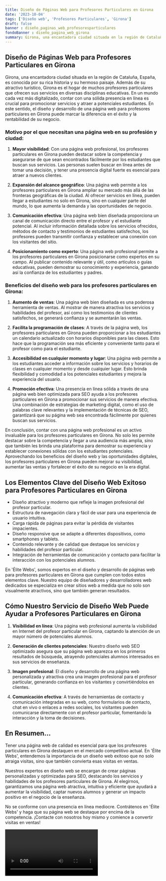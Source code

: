 ```yaml
---
title: Diseño de Páginas Web para Profesores Particulares en Girona
date: '2023-10-04'
tags: ['Diseño web', 'Profesores Particulares', 'Girona']
draft: false
banner : diseño_paginas_web_profesoresparticulares
fondoBanner : diseño_pagina_web_girona
summary: Girona, una encantadora ciudad situada en la región de Cataluña, España, es conocida por su rica historia y su hermoso paisaje. Además de su atractivo turístico, Girona es el hogar de muchos profesores particulares que ofrecen sus servicios en diversas disciplinas educativas. En un mundo cada vez más digitalizado, contar con una sólida presencia en línea es crucial para promocionar servicios y atraer a potenciales estudiantes. En este sentido, el diseño y desarrollo de una página web para profesores particulares en Girona puede marcar la diferencia en el éxito y la rentabilidad de su negocio.
---
```


## Diseño de Páginas Web para Profesores Particulares en Girona

Girona, una encantadora ciudad situada en la región de Cataluña, España, es conocida por su rica historia y su hermoso paisaje. Además de su atractivo turístico, Girona es el hogar de muchos profesores particulares que ofrecen sus servicios en diversas disciplinas educativas. En un mundo cada vez más digitalizado, contar con una sólida presencia en línea es crucial para promocionar servicios y atraer a potenciales estudiantes. En este sentido, el diseño y desarrollo de una página web para profesores particulares en Girona puede marcar la diferencia en el éxito y la rentabilidad de su negocio.

### Motivo por el que necesitan una página web en su profesión y ciudad:

1. **Mayor visibilidad**: Con una página web profesional, los profesores particulares en Girona pueden destacar sobre la competencia y asegurarse de que sean encontrados fácilmente por los estudiantes que buscan sus servicios. Las personas suelen buscar en línea antes de tomar una decisión, y tener una presencia digital fuerte es esencial para atraer a nuevos clientes.

2. **Expansión del alcance geográfico**: Una página web permite a los profesores particulares en Girona ampliar su mercado más allá de las fronteras geográficas de la ciudad. Al ofrecer servicios en línea, pueden llegar a estudiantes no solo en Girona, sino en cualquier parte del mundo, lo que aumenta la demanda y las oportunidades de negocio.

3. **Comunicación efectiva**: Una página web bien diseñada proporciona un canal de comunicación directo entre el profesor y el estudiante potencial. Al incluir información detallada sobre los servicios ofrecidos, métodos de contacto y testimonios de estudiantes satisfechos, los profesores pueden transmitir confianza y establecer una conexión con los visitantes del sitio.

4. **Posicionamiento como experto**: Una página web profesional permite a los profesores particulares en Girona posicionarse como expertos en su campo. Al publicar contenido relevante y útil, como artículos o guías educativas, pueden demostrar su conocimiento y experiencia, ganando así la confianza de los estudiantes y padres.

### Beneficios del diseño web para los profesores particulares en Girona:

1. **Aumento de ventas**: Una página web bien diseñada es una poderosa herramienta de ventas. Al mostrar de manera atractiva los servicios y habilidades del profesor, así como los testimonios de clientes satisfechos, se generará confianza y se aumentarán las ventas.

2. **Facilita la programación de clases**: A través de la página web, los profesores particulares en Girona pueden proporcionar a los estudiantes un calendario actualizado con horarios disponibles para las clases. Esto hace que la programación sea más eficiente y conveniente tanto para el profesor como para el estudiante.

3. **Accesibilidad en cualquier momento y lugar**: Una página web permite a los estudiantes acceder a información sobre los servicios y horarios de clases en cualquier momento y desde cualquier lugar. Esto brinda flexibilidad y comodidad a los potenciales estudiantes y mejora la experiencia del usuario.

4. **Promoción efectiva**: Una presencia en línea sólida a través de una página web bien optimizada para SEO ayuda a los profesores particulares en Girona a promocionar sus servicios de manera efectiva. Una combinación de estrategias de marketing digital, como el uso de palabras clave relevantes y la implementación de técnicas de SEO, garantizará que su página web sea encontrada fácilmente por quienes buscan sus servicios.

En conclusión, contar con una página web profesional es un activo invaluable para los profesores particulares en Girona. No solo les permite destacar sobre la competencia y llegar a una audiencia más amplia, sino que también les brinda una plataforma para demostrar su experiencia y establecer conexiones sólidas con los estudiantes potenciales. Aprovechando los beneficios del diseño web y las oportunidades digitales, los profesores particulares en Girona pueden mejorar su visibilidad, aumentar las ventas y fortalecer el éxito de su negocio en la era digital.

<GifSeo />

<Cta />

## Los Elementos Clave del Diseño Web Exitoso para Profesores Particulares en Girona

- Diseño atractivo y moderno que refleje la imagen profesional del profesor particular.
- Estructura de navegación clara y fácil de usar para una experiencia de usuario intuitiva.
- Carga rápida de páginas para evitar la pérdida de visitantes impacientes.
- Diseño responsive que se adapte a diferentes dispositivos, como smartphones y tablets.
- Contenido relevante y de calidad que destaque los servicios y habilidades del profesor particular.
- Integración de herramientas de comunicación y contacto para facilitar la interacción con los potenciales alumnos.

En 'Élite Webs', somos expertos en el diseño y desarrollo de páginas web para profesores particulares en Girona que cumplen con todos estos elementos clave. Nuestro equipo de diseñadores y desarrolladores web dedicados se especializa en crear sitios web a medida que no solo son visualmente atractivos, sino que también generan resultados.

## Cómo Nuestro Servicio de Diseño Web Puede Ayudar a Profesores Particulares en Girona

1. **Visibilidad en línea**: Una página web profesional aumenta la visibilidad en Internet del profesor particular en Girona, captando la atención de un mayor número de potenciales alumnos.

2. **Generación de clientes potenciales**: Nuestro diseño web SEO optimizado asegura que su página web aparezca en los primeros resultados de búsqueda, atrayendo potenciales alumnos interesados en sus servicios de enseñanza.

3. **Imagen profesional**: El diseño y desarrollo de una página web personalizada y atractiva crea una imagen profesional para el profesor particular, generando confianza en los visitantes y convirtiéndolos en clientes.

4. **Comunicación efectiva**: A través de herramientas de contacto y comunicación integradas en su web, como formularios de contacto, chat en vivo o enlaces a redes sociales, los visitantes pueden comunicarse directamente con el profesor particular, fomentando la interacción y la toma de decisiones.

## En Resumen...

Tener una página web de calidad es esencial para que los profesores particulares en Girona destaquen en el mercado competitivo actual. En 'Élite Webs', entendemos la importancia de un diseño web exitoso que no solo atraiga visitas, sino que también convierta esas visitas en ventas.

Nuestros expertos en diseño web se encargan de crear páginas personalizadas y optimizadas para SEO, destacando los servicios y habilidades de los profesores particulares de Girona. Al elegirnos, garantizamos una página web atractiva, intuitiva y eficiente que ayudará a aumentar la visibilidad, captar nuevos alumnos y generar un impacto positivo en el negocio de la enseñanza.

No se conforme con una presencia en línea mediocre. Contrátenos en 'Élite Webs' y haga que su página web se destaque por encima de la competencia. ¡Contacte con nosotros hoy mismo y comience a convertir visitas en ventas!

<Video />

<CtaBot job='Profesores Particulares' city='Girona'/>

<Gmaps query='Girona+españa+maps' />